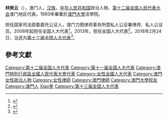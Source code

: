 '''林笑云'''（{{bd|1949年||}}），澳门人，[[汉族|汉族]]，[[中华人民共和国|中华人民共和国]]政治人物、[[第十二届全国人民代表大会|第十二届全国人民代表大会]]澳门地区代表。1993年畢業於[[澳門大學|澳門大學]]法學院。

担任国家司法部委委托公证人，澳门力图律师事务所暨私人公证署律师、私人公证员。2008年起担任全国人大代表<ref>{{cite news|title=全国人大代表信息-林笑云|url= http://210.82.31.1:8084/delegate/viewDelegate.action?dbid=112700|accessdate=2013-04-05|newspaper=全国人大网|archive-url=https://web.archive.org/web/20130713042633/http://www.npc.gov.cn/delegate/viewDelegate.action?dbid=112700|archive-date=2013-07-13|dead-url=yes}}</ref>。2013年，担任全国人大代表<ref>{{cite news|title=全国人大代表信息-林笑云|url= http://210.82.31.1:8084/delegate/viewDelegate.action?dbid=122699|accessdate=2013-04-05|newspaper=全国人大网|archive-url=https://web.archive.org/web/20140527214935/http://www.npc.gov.cn/delegate/viewDelegate.action?dbid=122699|archive-date=2014-05-27|dead-url=yes}}</ref>。2018年2月24日，当选为[[第十三届全国人大代表|第十三届全国人大代表]]<ref>{{Cite web|title=（受权发布）中华人民共和国第十三届全国人民代表大会代表名单-中新网|url=http://www.chinanews.com/gn/2018/02-25/8453959.shtml|accessdate=2021-02-13|work=中新网|archive-date=2018-02-27|archive-url=https://web.archive.org/web/20180227031724/http://www.chinanews.com/gn/2018/02-25/8453959.shtml|dead-url=no}}</ref>。

==參考文獻==
{{reflist}}

{{DEFAULTSORT:Lam林}}
[[Category:第十二届全国人大代表|Category:第十二届全国人大代表]]
[[Category:第十一届全国人大代表|Category:第十一届全国人大代表]]
[[Category:澳門特別行政區全國人民代表大會代表|Category:澳門特別行政區全國人民代表大會代表]]
[[Category:女性全國人大代表|Category:女性全國人大代表]]
[[Category:澳門女性政治人物|Category:澳門女性政治人物]]
[[Category:女性律師|Category:女性律師]]
[[Category:澳門律師|Category:澳門律師]]
[[Category:澳門大學校友|Category:澳門大學校友]]
[[Category:澳門人|Category:澳門人]]
[[Category:林姓|Xiao笑]]
[[Category:第十三届全国人大代表|Category:第十三届全国人大代表]]


{{中国政治人物小作品}}